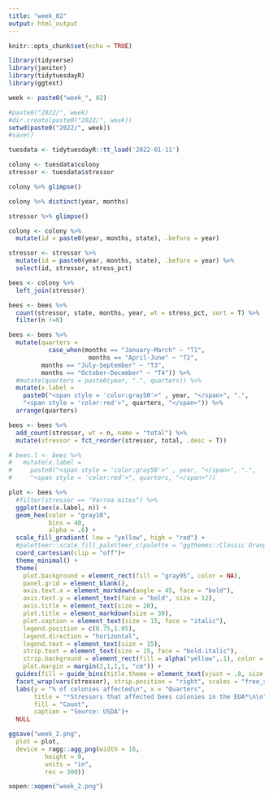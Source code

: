 ```yaml
---
title: "week_02"
output: html_output
---
```


```r
knitr::opts_chunk$set(echo = TRUE)

library(tidyverse)
library(janitor)
library(tidytuesdayR)
library(ggtext)
```

```r
week <- paste0("week_", 02)

#paste0("2022/", week)
#dir.create(paste0("2022/", week))
setwd(paste0("2022/", week))
#save()
```

```r
tuesdata <- tidytuesdayR::tt_load('2022-01-11')
```

```r
colony <- tuesdata$colony
stressor <- tuesdata$stressor
```

```r
colony %>% glimpse()

colony %>% distinct(year, months)

stressor %>% glimpse()
```

```r
colony <- colony %>% 
  mutate(id = paste0(year, months, state), .before = year)

stressor <- stressor %>% 
  mutate(id = paste0(year, months, state), .before = year) %>% 
  select(id, stressor, stress_pct)
```
 

```r
bees <- colony %>% 
  left_join(stressor)

bees <- bees %>%
  count(stressor, state, months, year, wt = stress_pct, sort = T) %>% 
  filter(n !=0) 

bees <- bees %>% 
  mutate(quarters = 
           case_when(months == "January-March" ~ "T1",
                      months == "April-June" ~ "T2",
         months == "July-September" ~ "T3",
         months == "October-December" ~ "T4")) %>%
  #mutate(quarters = paste0(year, ".", quarters)) %>% 
  mutate(x.label = 
    paste0("<span style = 'color:gray50'>" , year, "</span>", ".", 
    "<span style = 'color:red'>", quarters, "</span>")) %>% 
  arrange(quarters)

bees <- bees %>% 
  add_count(stressor, wt = n, name = "total") %>% 
  mutate(stressor = fct_reorder(stressor, total, .desc = T))

# bees.l <- bees %>% 
#   mutate(x.label = 
#     paste0("<span style = 'color:gray50'>" , year, "</span>", ".", 
#     "<span style = 'color:red'>", quarters, "</span>"))

```


```r
plot <- bees %>%
  #filter(stressor == "Varroa mites") %>%
  ggplot(aes(x.label, n)) +
  geom_hex(color = "gray10",
           bins = 40,
           alpha = .6) +
  scale_fill_gradient( low = "yellow", high = "red") +
  #paletteer::scale_fill_paletteer_c(palette = "ggthemes::Classic Orange") +
  coord_cartesian(clip = "off")+
  theme_minimal() +
  theme(
    plot.background = element_rect(fill = "gray95", color = NA),
    panel.grid = element_blank(),
    axis.text.x = element_markdown(angle = 45, face = "bold"),
    axis.text.y = element_text(face = "bold", size = 12),
    axis.title = element_text(size = 20),
    plot.title = element_markdown(size = 30),
    plot.caption = element_text(size = 15, face = "italic"),
    legend.position = c(0.75,1.05),
    legend.direction = "horizontal",
    legend.text = element_text(size = 15),
    strip.text = element_text(size = 15, face = "bold.italic"),
    strip.background = element_rect(fill = alpha("yellow",.1), color = NA),
    plot.margin = margin(2,1,1,1, "cm")) +
  guides(fill = guide_bins(title.theme = element_text(vjust = .8, size = 15), keywidth = unit(1, "cm")))+
  facet_wrap(vars(stressor), strip.position = "right", scales = "free_x")+
  labs(y = "% of colonies affected\n", x = "Quarters", 
       title = "*Stressors that affected bees colonies in the EUA*\n\n",
       fill = "Count",
       caption = "Source: USDA")+
  NULL
```


```r
ggsave("week_2.png",
  plot = plot,
  device = ragg::agg_png(width = 16, 
          height = 9, 
          units = "in", 
          res = 300))

xopen::xopen("week_2.png")
```

 